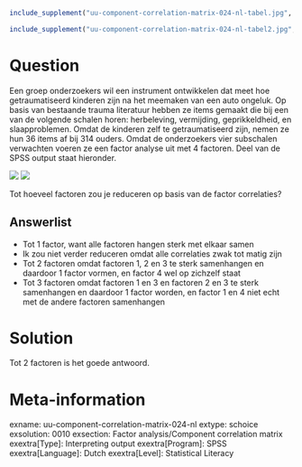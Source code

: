 ```r
include_supplement("uu-component-correlation-matrix-024-nl-tabel.jpg", recursive = TRUE)
```

```r
include_supplement("uu-component-correlation-matrix-024-nl-tabel2.jpg", recursive = TRUE)
```


Question
========

Een groep onderzoekers wil een instrument ontwikkelen dat meet hoe getraumatiseerd kinderen zijn na het meemaken van een auto ongeluk. Op basis van bestaande trauma literatuur hebben ze items gemaakt die bij een van de volgende schalen horen: herbeleving, vermijding, geprikkeldheid, en slaapproblemen. Omdat de kinderen zelf te getraumatiseerd zijn, nemen ze hun 36 items af bij 314 ouders.  Omdat de onderzoekers vier subschalen verwachten voeren ze een factor analyse uit met 4 factoren. Deel van de SPSS output staat hieronder.

![](uu-component-correlation-matrix-024-nl-tabel.jpg)
![](uu-component-correlation-matrix-024-nl-tabel2.jpg)

Tot hoeveel factoren zou je reduceren op basis van de factor correlaties?

Answerlist
----------
* Tot 1 factor, want alle factoren hangen sterk met elkaar samen
* Ik zou niet verder reduceren omdat alle correlaties zwak tot matig zijn
* Tot 2 factoren omdat factoren 1, 2 en 3 te sterk samenhangen en daardoor 1 factor vormen, en factor 4 wel op zichzelf staat
* Tot 3 factoren omdat factoren 1 en 3 en factoren 2 en 3 te sterk samenhangen en daardoor 1 factor worden, en factor 1 en 4 niet echt met de andere factoren samenhangen

Solution
========

Tot 2 factoren is het goede antwoord.

Meta-information
================
exname: uu-component-correlation-matrix-024-nl
extype: schoice
exsolution: 0010
exsection: Factor analysis/Component correlation matrix
exextra[Type]: Interpreting output
exextra[Program]: SPSS
exextra[Language]: Dutch
exextra[Level]: Statistical Literacy
